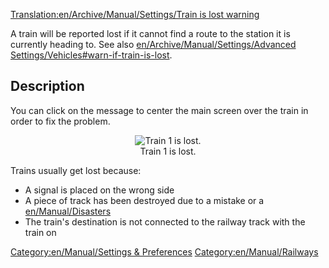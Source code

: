 [[Translation:en/Archive/Manual/Settings/Train is lost warning]]



A train will be reported lost if it cannot find a route to the station it is currently heading to. See also [[en/Archive/Manual/Settings/Advanced Settings/Vehicles#warn-if-train-is-lost]].

== Description ==

You can click on the message to center the main screen over the train in order to fix the problem.
<center>[[File:en/Archive/Manual/Settings/Losttrain.png|center|frame|Train 1 is lost.]]</center>

Trains usually get lost because:
* A signal is placed on the wrong side
* A piece of track has been destroyed due to a mistake or a [[en/Manual/Disasters]]
* The train's destination is not connected to the railway track with the train on

[[Category:en/Manual/Settings & Preferences]]
[[Category:en/Manual/Railways]]
